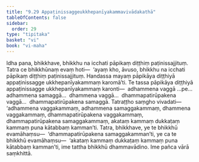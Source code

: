 ```yaml
---
title: "9.29 Appaṭinissaggeukkhepanīyakammavivādakathā"
tableOfContents: false
sidebar:
  order: 29
type: "tipitaka"
basket: "vi"
book: "vi-maha"
---
```



<DynamicBreadcrumb />

<Division number="439" book="vi-maha" e="ch" v="3" p="470">

<Paragraph number="1885" book="vi-maha">
Idha pana, bhikkhave, bhikkhu na icchati pāpikaṃ diṭṭhiṃ paṭinissajjituṃ. Tatra ce bhikkhūnaṃ evaṃ hoti—  ‘ayaṃ kho, āvuso, bhikkhu na icchati pāpikaṃ diṭṭhiṃ paṭinissajjituṃ. Handassa mayaṃ pāpikāya diṭṭhiyā appaṭinissagge ukkhepanīyakammaṃ karomā’ti. Te tassa pāpikāya diṭṭhiyā appaṭinissagge ukkhepanīyakammaṃ karonti—  adhammena vaggā …pe…  adhammena samaggā…  dhammena vaggā…  dhammapatirūpakena vaggā…  dhammapatirūpakena samaggā. Tatraṭṭho saṃgho vivadati—  ‘adhammena vaggakammaṃ, adhammena samaggakammaṃ, dhammena vaggakammaṃ, dhammapatirūpakena vaggakammaṃ, dhammapatirūpakena samaggakammaṃ, akataṃ kammaṃ dukkaṭaṃ kammaṃ puna kātabbaṃ kamman’ti. Tatra, bhikkhave, ye te bhikkhū evamāhaṃsu—  ‘dhammapatirūpakena samaggakamman’ti, ye ca te bhikkhū evamāhaṃsu—  ‘akataṃ kammaṃ dukkaṭaṃ kammaṃ puna kātabbaṃ kamman’ti, ime tattha bhikkhū dhammavādino. Ime pañca vārā saṃkhittā.
</Paragraph>
</Division>